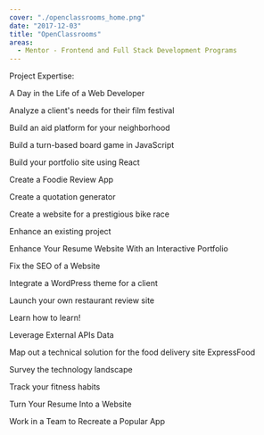 ```yaml
---
cover: "./openclassrooms_home.png"
date: "2017-12-03"
title: "OpenClassrooms"
areas:
  - Mentor - Frontend and Full Stack Development Programs
---
```

Project Expertise: 

A Day in the Life of a Web Developer

Analyze a client's needs for their film festival

Build an aid platform for your neighborhood

Build a turn-based board game in JavaScript

Build your portfolio site using React

Create a Foodie Review App

Create a quotation generator

Create a website for a prestigious bike race

Enhance an existing project

Enhance Your Resume Website With an Interactive Portfolio

Fix the SEO of a Website

Integrate a WordPress theme for a client

Launch your own restaurant review site

Learn how to learn!

Leverage External APIs Data

Map out a technical solution for the food delivery site ExpressFood

Survey the technology landscape

Track your fitness habits

Turn Your Resume Into a Website

Work in a Team to Recreate a Popular App